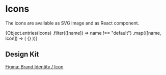
<Meta title="Den Haag/Icons" />

# Icons

The icons are available as SVG image and as React component.

<IconGallery>
  {Object.entries(Icons)
    .filter(([name]) => name !== "default")
    .map(([name, Icon]) => (
      <IconItem key={name} name={name.replace(/^(.+)Icon$/, "$1")}>
        {<Icon />}
      </IconItem>
    ))}
</IconGallery>

## Design Kit

[Figma: Brand Identity / Icon](https://figma.com/file/JpoY3waVoQGlLQzQXTL9nn/Design-System-Gemeente-Den-Haag?node-id=3497%3A14242)
